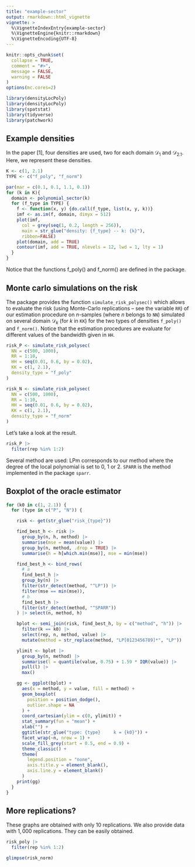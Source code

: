 ```yaml
---
title: "example-sector"
output: rmarkdown::html_vignette
vignette: >
  %\VignetteIndexEntry{example-sector}
  %\VignetteEngine{knitr::rmarkdown}
  %\VignetteEncoding{UTF-8}
---
```


```r
knitr::opts_chunk$set(
  collapse = TRUE,
  comment = "#>",
  message = FALSE,
  warning = FALSE
)
options(mc.cores=2)
```

```r
library(densityLocPoly)
library(densityLocPoly)
library(spatstat)
library(tidyverse)
library(patchwork)
```

## Example densities

In the paper [1], four densities are used, two for each domain $\mathcal{D}_1$ and $\mathcal{D}_{2.1}$. Here, we represent these densities.

```r
K <- c(1, 2.1)
TYPE <- c("f_poly", "f_norm")

par(mar = c(0.1, 0.1, 1.1, 0.1))
for (k in K){
  domain <- polynomial_sector(k)
  for (f_type in TYPE) {
    f <- function(x, y) {do.call(f_type, list(x, y, k))}
    imf <- as.im(f, domain, dimyx = 512)
    plot(imf,
      col = grey(seq(1, 0.2, length = 256)),
      main = str_glue("density: {f_type} -- k: {k}"),
      ribbon=FALSE)
    plot(domain, add = TRUE)
    contour(imf, add = TRUE, nlevels = 12, lwd = 1, lty = 1)
  }
}
```

Notice that the functions f_poly() and f_norm() are defined in the package.

## Monte carlo simulations on the risk

The package provides the function `simulate_risk_polysec()` which allows to evaluate the risk (using Monte-Carlo replications – see the variable `RR`) of our estimation procedure on $n$-samples (where $n$ belongs to `NN`) simulated on several domain $\mathcal{D}_k$ (for $k$ in `KK`) for the two types of densities `f_poly()` and `f_norm()`. Notice that the estimation procedures are evaluate for different values of the bandwidth given in `HH`.

```r
risk_P <- simulate_risk_polysec(
  NN = c(500, 1000),
  RR = 1:10,
  HH = seq(0.01, 0.6, by = 0.02),
  KK = c(1, 2.1),
  density_type = "f_poly"
)

risk_N <- simulate_risk_polysec(
  NN = c(500, 1000),
  RR = 1:10,
  HH = seq(0.01, 0.6, by = 0.02),
  KK = c(1, 2.1),
  density_type = "f_norm"
)
```

Let’s take a look at the result.

```r
risk_P |> 
  filter(rep %in% 1:2)
```

Several method are used: LPm corresponds to our method where the degree of the local polynomial is set to $0$, $1$ or $2$. `SPARR` is the method implemented in the package `sparr`.

## Boxplot of the oracle estimator

```r
for (k0 in c(1, 2.1)) {
  for (type in c("P", "N")) {

    risk <- get(str_glue("risk_{type}"))

    find_best_h <- risk |>
      group_by(n, h, method) |>
      summarise(mse = mean(value)) |>
      group_by(n, method, .drop = TRUE) |>
      summarise(h = h[which.min(mse)], mse = min(mse))

    find_best_h <- bind_rows(
      # a
      find_best_h |>
      group_by(n) |>
      filter(str_detect(method, "^LP")) |>
      filter(mse == min(mse)),
      # b
      find_best_h |>
      filter(str_detect(method, "^SPARR"))
    ) |> select(n, method, h)

    bplot <- semi_join(risk, find_best_h, by = c("method", "h")) |>
      filter(k == k0) |>
      select(rep, n, method, value) |> 
      mutate(method = str_replace(method, "LP[0123456789]*", "LP"))

    ylimit <- bplot |>
      group_by(n, method) |>
      summarise(l = quantile(value, 0.75) + 1.59 * IQR(value)) |> 
      pull(l) |> 
      max()

    gg <- ggplot(bplot) +
      aes(x = method, y = value, fill = method) +
      geom_boxplot(
        position = position_dodge(),
        outlier.shape = NA
      ) +
      coord_cartesian(ylim = c(0, ylimit)) +
      stat_summary(fun = "mean") +
      xlab("") +
      ggtitle(str_glue("type: {type}     k = {k0}")) +
      facet_wrap(~n, nrow = 1) +
      scale_fill_grey(start = 0.5, end = 0.9) +
      theme_classic() +
      theme(
        legend.position = "none",
        axis.title.y = element_blank(),
        axis.line.y = element_blank()
      )
    print(gg)
  }
}

```

## More replications?

These graphs are obtained with only $10$ replications. We also provide data with $1,000$ replications. They can be easily obtained.

```r
risk_poly |> 
  filter(rep %in% 1:2)
```

```r
glimpse(risk_norm)
```

